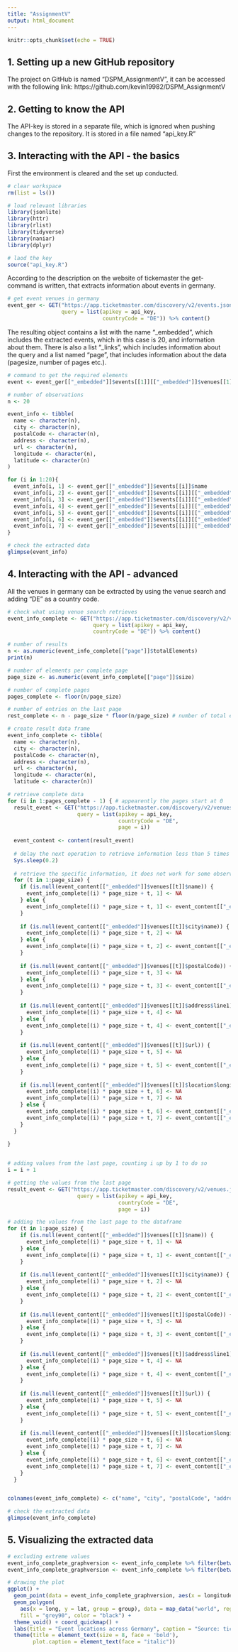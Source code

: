 ```yaml
---
title: "AssignmentV"
output: html_document
---
```


```r
knitr::opts_chunk$set(echo = TRUE)
```

## 1. Setting up a new GitHub repository

The project on GitHub is named "DSPM_AssignmentV", it can be accessed with the following link:
https://github.com/kevin19982/DSPM_AssignmentV


## 2. Getting to know the API

The API-key is stored in a separate file, which is ignored when pushing changes to the repository.
It is stored in a file named "api_key.R"


## 3. Interacting with the API - the basics

First the environment is cleared and the set up conducted.
```r

# clear workspace
rm(list = ls())

# load relevant libraries
library(jsonlite)
library(httr)
library(rlist)
library(tidyverse)
library(naniar)
library(dplyr)

# laod the key
source("api_key.R")

```

According to the description on the website of tickemaster the get-command is written, that extracts information about events in germany.
```r

# get event venues in germany
event_ger <- GET("https://app.ticketmaster.com/discovery/v2/events.json?",
                 query = list(apikey = api_key,
                              countryCode = "DE")) %>% content()

```
The resulting object contains a list with the name "_embedded", which includes the extracted events, which in this case is 20, and information about them. There is also a list "_links", which includes information about the query and a list named "page", that includes information about the data (pagesize, number of pages etc.).


```r

# command to get the required elements
event <- event_ger[["_embedded"]]$events[[1]][["_embedded"]]$venues[[1]]$city$name

# number of observations
n <- 20

event_info <- tibble(
  name <- character(n),
  city <- character(n),
  postalCode <- character(n),
  address <- character(n),
  url <- character(n),
  longitude <- character(n),
  latitude <- character(n)
)

for (i in 1:20){
  event_info[i, 1] <- event_ger[["_embedded"]]$events[[i]]$name
  event_info[i, 2] <- event_ger[["_embedded"]]$events[[i]][["_embedded"]]$venues[[1]]$city$name
  event_info[i, 3] <- event_ger[["_embedded"]]$events[[i]][["_embedded"]]$venues[[1]]$postalCode
  event_info[i, 4] <- event_ger[["_embedded"]]$events[[i]][["_embedded"]]$venues[[1]]$city$name
  event_info[i, 5] <- event_ger[["_embedded"]]$events[[i]][["_embedded"]]$venues[[1]]$url
  event_info[i, 6] <- event_ger[["_embedded"]]$events[[i]][["_embedded"]]$venues[[1]]$location$longitude
  event_info[i, 7] <- event_ger[["_embedded"]]$events[[i]][["_embedded"]]$venues[[1]]$location$latitude
}

# check the extracted data
glimpse(event_info)

```


## 4. Interacting with the API - advanced

All the venues in germany can be extracted by using the venue search and adding "DE" as a country code.
```r

# check what using venue search retrieves
event_info_complete <- GET("https://app.ticketmaster.com/discovery/v2/venues.json?",
                           query = list(apikey = api_key,
                           countryCode = "DE")) %>% content()

# number of results
n <- as.numeric(event_info_complete[["page"]]$totalElements)
print(n)

# number of elements per complete page
page_size <- as.numeric(event_info_complete[["page"]]$size)

# number of complete pages
pages_complete <- floor(n/page_size)

# number of entries on the last page
rest_complete <- n - page_size * floor(n/page_size) # number of total elements - accumulated number of elements on complete pages

# create result data frame
event_info_complete <- tibble(
  name <- character(n),
  city <- character(n),
  postalCode <- character(n),
  address <- character(n),
  url <- character(n),
  longitude <- character(n),
  latitude <- character(n))

# retrieve complete data
for (i in 1:pages_complete - 1) { # appearently the pages start at 0
  result_event <- GET("https://app.ticketmaster.com/discovery/v2/venues.json?",
                      query = list(apikey = api_key,
                                   countryCode = "DE",
                                   page = i)) 
  
  event_content <- content(result_event)
  
  # delay the next operation to retrieve information less than 5 times per second
  Sys.sleep(0.2)
  
  # retrieve the specific information, it does not work for some observation, because they do not include every variable, hence there are NA-values assigned
  for (t in 1:page_size) {
    if (is.null(event_content[["_embedded"]]$venues[[t]]$name)) {
      event_info_complete[(i) * page_size + t, 1] <- NA
    } else {
      event_info_complete[(i) * page_size + t, 1] <- event_content[["_embedded"]]$venues[[t]]$name
    }
    
    if (is.null(event_content[["_embedded"]]$venues[[t]]$city$name)) {
      event_info_complete[(i) * page_size + t, 2] <- NA
    } else {
      event_info_complete[(i) * page_size + t, 2] <- event_content[["_embedded"]]$venues[[t]]$city$name
    }
    
    if (is.null(event_content[["_embedded"]]$venues[[t]]$postalCode)) {
      event_info_complete[(i) * page_size + t, 3] <- NA
    } else {
      event_info_complete[(i) * page_size + t, 3] <- event_content[["_embedded"]]$venues[[t]]$postalCode
    }
    
    if (is.null(event_content[["_embedded"]]$venues[[t]]$address$line1)) {
      event_info_complete[(i) * page_size + t, 4] <- NA
    } else {
      event_info_complete[(i) * page_size + t, 4] <- event_content[["_embedded"]]$venues[[t]]$address$line1
    }
    
    if (is.null(event_content[["_embedded"]]$venues[[t]]$url)) {
      event_info_complete[(i) * page_size + t, 5] <- NA
    } else {
      event_info_complete[(i) * page_size + t, 5] <- event_content[["_embedded"]]$venues[[t]]$url
    }
    
    if (is.null(event_content[["_embedded"]]$venues[[t]]$location$longitude)) {
      event_info_complete[(i) * page_size + t, 6] <- NA
      event_info_complete[(i) * page_size + t, 7] <- NA
    } else {
      event_info_complete[(i) * page_size + t, 6] <- event_content[["_embedded"]]$venues[[t]]$location$longitude
      event_info_complete[(i) * page_size + t, 7] <- event_content[["_embedded"]]$venues[[t]]$location$latitude
    }
  }
  
}


# adding values from the last page, counting i up by 1 to do so
i = i + 1

# getting the values from the last page
result_event <- GET("https://app.ticketmaster.com/discovery/v2/venues.json?",
                      query = list(apikey = api_key,
                                   countryCode = "DE",
                                   page = i))

# adding the values from the last page to the dataframe
for (t in 1:page_size) {
    if (is.null(event_content[["_embedded"]]$venues[[t]]$name)) {
      event_info_complete[(i) * page_size + t, 1] <- NA
    } else {
      event_info_complete[(i) * page_size + t, 1] <- event_content[["_embedded"]]$venues[[t]]$name
    }
    
    if (is.null(event_content[["_embedded"]]$venues[[t]]$city$name)) {
      event_info_complete[(i) * page_size + t, 2] <- NA
    } else {
      event_info_complete[(i) * page_size + t, 2] <- event_content[["_embedded"]]$venues[[t]]$city$name
    }
    
    if (is.null(event_content[["_embedded"]]$venues[[t]]$postalCode)) {
      event_info_complete[(i) * page_size + t, 3] <- NA
    } else {
      event_info_complete[(i) * page_size + t, 3] <- event_content[["_embedded"]]$venues[[t]]$postalCode
    }
    
    if (is.null(event_content[["_embedded"]]$venues[[t]]$address$line1)) {
      event_info_complete[(i) * page_size + t, 4] <- NA
    } else {
      event_info_complete[(i) * page_size + t, 4] <- event_content[["_embedded"]]$venues[[t]]$address$line1
    }
    
    if (is.null(event_content[["_embedded"]]$venues[[t]]$url)) {
      event_info_complete[(i) * page_size + t, 5] <- NA
    } else {
      event_info_complete[(i) * page_size + t, 5] <- event_content[["_embedded"]]$venues[[t]]$url
    }
    
    if (is.null(event_content[["_embedded"]]$venues[[t]]$location$longitude)) {
      event_info_complete[(i) * page_size + t, 6] <- NA
      event_info_complete[(i) * page_size + t, 7] <- NA
    } else {
      event_info_complete[(i) * page_size + t, 6] <- event_content[["_embedded"]]$venues[[t]]$location$longitude
      event_info_complete[(i) * page_size + t, 7] <- event_content[["_embedded"]]$venues[[t]]$location$latitude
    }
  }


colnames(event_info_complete) <- c("name", "city", "postalCode", "address", "url", "longitude", "latitude")

# check the extracted data
glimpse(event_info_complete)

```


## 5. Visualizing the extracted data

```r

# excluding extreme values
event_info_complete_graphversion <- event_info_complete %>% filter(between(longitude, 5.866944, 15.043611))
event_info_complete_graphversion <- event_info_complete %>% filter(between(latitude, 47.271679, 55.0846))

# drawing the plot
ggplot() + 
  geom_point(data = event_info_complete_graphversion, aes(x = longitude, y = latitude), col = "red", size = 0.01) +
  geom_polygon(
    aes(x = long, y = lat, group = group), data = map_data("world", region = "Germany"),
    fill = "grey90", color = "black") +
  theme_void() + coord_quickmap() +
  labs(title = "Event locations across Germany", caption = "Source: ticketmaster.com") +
  theme(title = element_text(size = 8, face = 'bold'),
        plot.caption = element_text(face = "italic"))





```